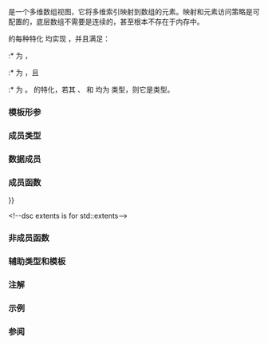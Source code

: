 {{cpp/title|mdspan}}
{{cpp/container/mdspan/navbar}}
{{ddcl|header=mdspan|since=c++23|1=
template&lt;
    class T,
    class Extents,
    class LayoutPolicy = std::layout_right,
    class AccessorPolicy = std::default_accessor&lt;T&gt;
&gt; class mdspan;
}}

{{tt|std::mdspan}} 是一个多维数组视图，它将多维索引映射到数组的元素。映射和元素访问策略是可配置的，底层数组不需要是连续的，甚至根本不存在于内存中。

{{tt|mdspan}} 的每种特化 {{tt|MDS}} 均实现 {{lconcept|copyable}}，并且满足：
:* {{c|std::is_nothrow_move_constructible_v&lt;MDS&gt;}} 为 {{c|true}}，
:* {{c|std::is_nothrow_move_assignable_v&lt;MDS&gt;}} 为 {{c|true}}，且
:* {{c|std::is_nothrow_swappable_v&lt;MDS&gt;}} 为 {{c|true}}。
{{tt|mdspan}} 的特化，若其 {{tt|accessor_type}}、{{tt|mapping_type}} 和 {{tt|data_handle_type}} 均为{{named req|TriviallyCopyable}} 类型，则它是{{named req|TriviallyCopyable}}类型。

===模板形参===
{{par begin}}
{{par|T|元素类型；既不是抽象类也不是数组类型的完整对象类型。}}
{{par|Extents|指定维数及各维大小，均为编译时已知。必须是 {{lc|std::extents}} 的特化。}}
{{par|LayoutPolicy|指定如何将多维索引转换为底层的一维索引（列优先三维数组、对称三角二维矩阵等）。必须满足{{named req|LayoutMappingPolicy}}。}}
{{par|AccessorPolicy|指定如何将底层一维索引转换为对 T 的引用。必须满足 {{c|std::is_same_v&lt;T, typename AccessorPolicy​::​element_type&gt;}} 为 {{c|true}} 的约束条件。必须满足{{named req|AccessorPolicy}}}}
{{par end}}

===成员类型===
{{dsc begin}}
{{dsc hitem|成员|定义}}
{{dsc|{{tt|extents_type}}|{{tt|Extents}}}}
{{dsc|{{tt|layout_type}}|{{tt|LayoutPolicy}}}}
{{dsc|{{tt|accessor_type}}|{{tt|AccessorPolicy}}}}
{{dsc|{{tt|mapping_type}}|{{c/core|LayoutPolicy::mapping&lt;Extents&gt;}}}}
{{dsc|{{tt|element_type}}|{{tt|T}}}}
{{dsc|{{tt|value_type}}|{{c/core|std::remove_cv_t&lt;T&gt;}}}}
{{dsc|{{tt|index_type}}|{{c/core|Extents::index_type}}}}
{{dsc|{{tt|size_type}}|{{c/core|Extents::size_type}}}}
{{dsc|{{tt|rank_type}}|{{c/core|Extents::rank_type}}}}
{{dsc|{{tt|data_handle_type}}|{{c/core|AccessorPolicy::data_handle_type}}}}
{{dsc|{{tt|reference}}|{{c/core|AccessorPolicy::reference}}}}
{{dsc end}}

===数据成员===
{{dsc begin}}
{{dsc hitem|成员|描述}}
{{dsc expos mem obj|spec={{tt|accessor_type}}|acc_|id=acc|private=yes|访问器}}
{{dsc expos mem obj|spec={{tt|mapping_type}}|map_|id=map|private=yes|布局映射}}
{{dsc expos mem obj|spec={{tt|data_handle_type}}|ptr_|id=ptr|private=yes|底层数据句柄}}
{{dsc end}}

===成员函数===
{{dsc begin}}
{{dsc inc|cpp/container/mdspan/dsc constructor}}
{{dsc inc|cpp/container/mdspan/dsc operator{{=}}}}

{{dsc h2|元素访问}}
{{dsc inc|cpp/container/mdspan/dsc operator_at}}

{{dsc h2|观察器}}
{{dsc inc|cpp/container/mdspan/dsc size}}
{{dsc inc|cpp/container/mdspan/dsc empty}}
{{dsc inc|cpp/container/mdspan/dsc stride}}
{{dsc inc|cpp/container/mdspan/dsc extents_mfun}}&lt;!--dsc extents is for std::extents--&gt;
{{dsc inc|cpp/container/mdspan/dsc data_handle}}
{{dsc inc|cpp/container/mdspan/dsc mapping}}
{{dsc inc|cpp/container/mdspan/dsc accessor}}

{{dsc inc|cpp/container/mdspan/dsc is_unique}}
{{dsc inc|cpp/container/mdspan/dsc is_exhaustive}}
{{dsc inc|cpp/container/mdspan/dsc is_strided}}
{{dsc inc|cpp/container/mdspan/dsc is_always_unique}}
{{dsc inc|cpp/container/mdspan/dsc is_always_exhaustive}}
{{dsc inc|cpp/container/mdspan/dsc is_always_strided}}
{{dsc end}}

===非成员函数===
{{dsc begin}}
{{dsc inc|cpp/container/mdspan/dsc swap}}
{{dsc h2|子视图}}
{{dsc inc|cpp/container/mdspan/dsc submdspan}}
{{dsc inc|cpp/container/mdspan/dsc submdspan_extents}}
{{dsc end}}

===辅助类型和模板===
{{dsc begin}}
{{dsc inc|cpp/container/mdspan/dsc extents}}
{{dsc inc|cpp/container/mdspan/dsc dextents}}
{{dsc inc|cpp/container/mdspan/dsc default_accessor}}
{{dsc inc|cpp/container/mdspan/dsc aligned_accessor}}
{{dsc h2|布局映射策略}}
{{dsc inc|cpp/container/mdspan/dsc layout_left}}
{{dsc inc|cpp/container/mdspan/dsc layout_right}}
{{dsc inc|cpp/container/mdspan/dsc layout_stride}}
{{dsc inc|cpp/container/mdspan/dsc layout_left_padded}}
{{dsc inc|cpp/container/mdspan/dsc layout_right_padded}}
{{dsc h2|子视图辅助项}}
{{dsc inc|cpp/container/mdspan/dsc full_extent}}
{{dsc inc|cpp/container/mdspan/dsc strided_slice}}
{{dsc inc|cpp/container/mdspan/dsc submdspan_mapping_result}}
{{dsc end}}

==={{rl|deduction guides|推导指引}}===

===注解===
{{ftm begin|sort=yes}}
{{ftm|value=202207L|std=C++23|__cpp_lib_mdspan|{{tt|std::mdspan}}}}
{{ftm|value=202306L|std=C++26|__cpp_lib_submdspan|rowspan="2"|{{lc|std::submdspan}}}}
{{ftm|value=202403L|std=C++26|-|{{tt|std::mdspan}} 的有填充布局}}
{{ftm|value=202411L|std=C++26|__cpp_lib_aligned_accessor|{{lc|std::aligned_accessor}}}}
{{ftm end}}

===示例===
{{example
|可以在 [https://godbolt.org/z/6WqGonPTn Compiler Explorer] 中预览
|code=
#include &lt;cstddef&gt;
#include &lt;mdspan&gt;
#include &lt;print&gt;
#include &lt;vector&gt;

int main()
{
    std::vector v{1, 2, 3, 4, 5, 6, 7, 8, 9, 10, 11, 12};

    // 将数据视作表示 2 行每行 6 个 int 的连续内存
    auto ms2 = std::mdspan(v.data(), 2, 6);
    // 将相同数据视作 2 x 3 x 2 的三维数组
    auto ms3 = std::mdspan(v.data(), 2, 3, 2);

    // 使用二维视图写入数据
    for (std::size_t i = 0; i != ms2.extent(0); i++)
        for (std::size_t j = 0; j != ms2.extent(1); j++)
            ms2[i, j] = i * 1000 + j;

    // 使用三维视图读回数据
    for (std::size_t i = 0; i != ms3.extent(0); i++)
    {
        std::println("slice @ i = {}", i);
        for (std::size_t j = 0; j != ms3.extent(1); j++)
        {
            for (std::size_t k = 0; k != ms3.extent(2); k++)
                std::print("{} ", ms3[i, j, k]);
            std::println("");
        }
    }
}
|output=
slice @ i = 0
0 1
2 3
4 5
slice @ i = 1
1000 1001
1002 1003
1004 1005
}}

===参阅===
{{dsc begin}}
{{dsc inc|cpp/container/dsc span}}
{{dsc inc|cpp/numeric/dsc valarray}}
{{dsc end}}

{{langlinks|de|en|es|ja|ru}}